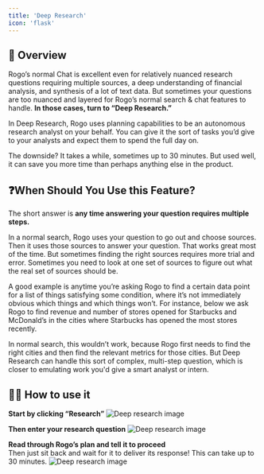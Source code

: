 ```yaml
---
title: 'Deep Research'
icon: 'flask'
---
```


## 🤖 Overview
Rogo’s normal Chat is excellent even for relatively nuanced research questions requiring multiple sources, a deep understanding of financial analysis, and synthesis of a lot of text data. But sometimes your questions are too nuanced and layered for Rogo’s normal search & chat features to handle. **In those cases, turn to “Deep Research.”**

In Deep Research, Rogo uses planning capabilities to be an autonomous research analyst on your behalf. You can give it the sort of tasks you’d give to your analysts and expect them to spend the full day on.

The downside? It takes a while, sometimes up to 30 minutes. But used well, it can save you more time than perhaps anything else in the product.

## ❓When Should You Use this Feature?
The short answer is **any time answering your question requires multiple steps.**

In a normal search, Rogo uses your question to go out and choose sources. Then it uses those sources to answer your question. That works great most of the time. But sometimes finding the right sources requires more trial and error. Sometimes you need to look at one set of sources to figure out what the real set of sources should be.

A good example is anytime you’re asking Rogo to find a certain data point for a list of things satisfying some condition, where it’s not immediately obvious which things and which things won’t. For instance, below we ask Rogo to find revenue and number of stores opened for Starbucks and McDonald’s in the cities where Starbucks has opened the most stores recently.

In normal search, this wouldn’t work, because Rogo first needs to find the right cities and then find the relevant metrics for those cities. But Deep Research can handle this sort of complex, multi-step question, which is closer to emulating work you'd give a smart analyst or intern.

## 🧑‍🔬 How to use it

**Start by clicking “Research”**
<img
	className="block dark:hidden"
	src="/images/deep-research-1.png"
	alt="Deep research image"
/>

**Then enter your research question**
<img
	className="block dark:hidden"
	src="/images/deep-research-2.png"
	alt="Deep research image"
/>

**Read through Rogo’s plan and tell it to proceed** <br />
Then just sit back and wait for it to deliver its response! This can take up to 30 minutes.
<img
	className="block dark:hidden"
	src="/images/deep-research-3.png"
	alt="Deep research image"
/>